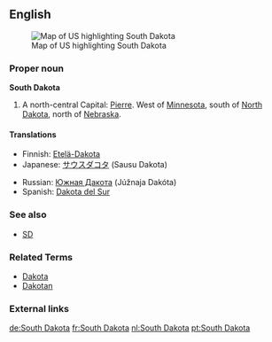 ==English==
[[Image:Map of USA highlighting South Dakota.png|thumb|right|Map of US highlighting South Dakota]]
===Proper noun===
'''South Dakota'''

#A north-central {{USstate}} Capital: [[Pierre]]. West of [[Minnesota]], south of [[North Dakota]], north of [[Nebraska]].



====Translations====
{{top}}
*Finnish: [[Etelä-Dakota]]
*Japanese: [[サウスダコタ]] (Sausu Dakota)
{{mid}}
*Russian: [[Южная Дакота]] (Júžnaja Dakóta) {{f}}
*Spanish: [[Dakota del Sur]] {{f}}
{{bottom}}

===See also===
*[[SD]]

===Related Terms===
*[[Dakota]]
*[[Dakotan]]

===External links===
{{pedialite}}

[[de:South Dakota]]
[[fr:South Dakota]]
[[nl:South Dakota]]
[[pt:South Dakota]]